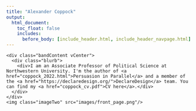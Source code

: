 ```yaml
---
title: "Alexander Coppock"
output:
  html_document:
    toc_float: false
    includes:
      before_body: [include_header.html, include_header_navpage.html]
---
```



<!-- ```{js} -->
<!-- $("#rStudioHeader").removeClass("alwaysShrunk"); -->
<!-- $("#pageContent").removeClass("standardPadding"); -->
<!-- ``` -->

<!--html_preserve-->
<div id="homeContent">
  <div class="band full blue first leftText">
    <div class="bandContent vCenter">
      <div class="blurb">
        <div>I am an Associate Professor of Political Science at Northwestern University. I'm the author of <a href="coppock_2022.html">Persuasion in Parallel</a> and a member of the <a href="https://declaredesign.org/">DeclareDesign</a> team. You can find my <a href="coppock_cv.pdf">CV here</a>.</div>
      </div>
    </div>
    <img class="imageTwo" src="images/front_page.png"/>
  </div>
</div>
<!--/html_preserve-->
